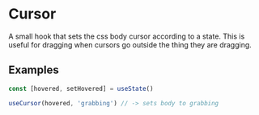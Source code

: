 # Cursor

A small hook that sets the css body cursor according to
a state. This is useful for dragging when
cursors go outside the thing they are dragging.

## Examples

```jsx
const [hovered, setHovered] = useState()

useCursor(hovered, 'grabbing') // -> sets body to grabbing
```
